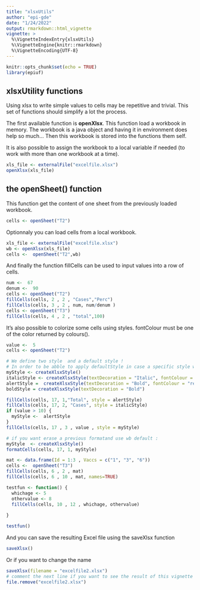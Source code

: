 ```yaml
---
title: "xlsxUtils"
author: "epi-gde"
date: "1/24/2022"
output: rmarkdown::html_vignette
vignette: >
  %\VignetteIndexEntry{xlsxUtils}
  %\VignetteEngine{knitr::rmarkdown}
  %\VignetteEncoding{UTF-8}
---
```



```r
knitr::opts_chunk$set(echo = TRUE)
library(epiuf)

```

## xlsxUtility functions

Using xlsx to write simple values to cells may be repetitive and trivial. This set of functions should simplify a lot the process.

The first available function is **openXlsx**. This function load a workbook in memory. The workbook is a java object and having it in environment does help so much... Then this workbook is stored into the functions them self.

It is also possible to assign the workbook to a local variable if needed (to work with more than one workbook at a time).

```r
xls_file <- externalFile("excelfile.xlsx")
openXlsx(xls_file)

```

## the openSheet() function

This function get the content of one sheet from the previously loaded workbook.

```r

cells <- openSheet("T2")
```

Optionnaly you can load cells from a local workbook.

```r
xls_file <- externalFile("excelfile.xlsx")
wb <- openXlsx(xls_file)
cells <-  openSheet("T2",wb)

```

And finally the function fillCells can be used to input values into a row of cells.

```r
num <-  67
denum <-  90 
cells <- openSheet("T2")
fillCells(cells, 2 , 2 , "Cases","Perc")
fillCells(cells, 3 , 2 , num, num/denum )
cells <- openSheet("T3")
fillCells(cells, 4 , 2 , "total",100)


```

It's also possible to colorize some cells using styles. 
fontColour must be one of the color returned by colours().


```r
value <-  5
cells <- openSheet("T2")

# We define two style  and a default style ! 
# In order to be abble to apply defaultStyle in case a specific style was applied before
myStyle <- createXlsxStyle()
italicStyle <- createXlsxStyle(textDecoration = "Italic", fontColour = "green")
alertStyle =  createXlsxStyle(textDecoration = "Bold", fontColour = "red")
boldStyle = createXlsxStyle(textDecoration = "Bold")

fillCells(cells, 17, 1,"Total", style = alertStyle)
fillCells(cells, 17, 2, "Cases", style = italicStyle)
if (value > 10) {
  myStyle <-  alertStyle
} 
fillCells(cells, 17 , 3 , value , style = myStyle)

# if you want erase a previous formatand use wb default : 
myStyle  <- createXlsxStyle()
formatCells(cells, 17, 1, myStyle)

```




```r
mat <- data.frame(Id = 1:3 , Vaccs = c("1", "3", "6"))
cells <-  openSheet("T3")
fillCells(cells, 6 , 2 , mat) 
fillCells(cells, 6 , 10 , mat, names=TRUE)
```


```r
testfun <- function() {
  whichage <- 5
  othervalue <- 8
  fillCells(cells, 10 , 12 , whichage, othervalue)
  
}

testfun()


```


And you can save the resulting Excel file using the saveXlsx function

```r
saveXlsx()

```

Or if you want to change the name 

```r

saveXlsx(filename = "excelfile2.xlsx")
# comment the next line if you want to see the result of this vignette
file.remove("excelfile2.xlsx")

```



